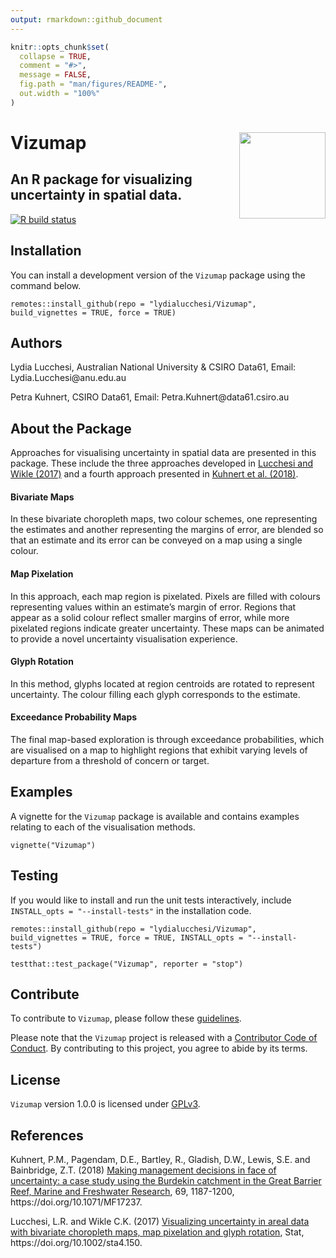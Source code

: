 ```yaml
---
output: rmarkdown::github_document
---
```


<!-- README.md is generated from README.Rmd. Please edit that file -->

```r
knitr::opts_chunk$set(
  collapse = TRUE,
  comment = "#>",
  message = FALSE,
  fig.path = "man/figures/README-",
  out.width = "100%"
)
```

# Vizumap <img src='man/figures/Vizumap_Hex.png' align="right" height="138.5" />
## An R package for visualizing uncertainty in spatial data. 

[![R build status](https://github.com/lydialucchesi/Vizumap/workflows/R-CMD-check/badge.svg)](https://github.com/lydialucchesi/Vizumap/actions)

## Installation

You can install a development version of the `Vizumap` package using the command below.

```
remotes::install_github(repo = "lydialucchesi/Vizumap", build_vignettes = TRUE, force = TRUE)
```

## Authors

Lydia Lucchesi, Australian National University & CSIRO Data61,  Email: Lydia.Lucchesi@anu.edu.au

Petra Kuhnert, CSIRO Data61, Email: Petra.Kuhnert@data61.csiro.au 

## About the Package

Approaches for visualising uncertainty in spatial data are presented in this package. These include the three approaches developed in [Lucchesi and Wikle (2017)](http://faculty.missouri.edu/~wiklec/LucchesiWikle2017Stat) and a fourth approach presented in [Kuhnert et al. (2018)](https://publications.csiro.au/publications/#publication/PIcsiro:EP168206).

#### Bivariate Maps

In these bivariate choropleth maps, two colour schemes, one representing the estimates and another representing the margins of error, are blended so that an estimate and its error can be conveyed on a map using a single colour. 

#### Map Pixelation

In this approach, each map region is pixelated. Pixels are filled with colours representing values within an estimate's margin of error. Regions that appear as a solid colour reflect smaller margins of error, while more pixelated regions indicate greater uncertainty. These maps can be animated to provide a novel uncertainty visualisation experience.

#### Glyph Rotation

In this method, glyphs located at region centroids are rotated to represent uncertainty. The colour filling each glyph corresponds to the estimate.

#### Exceedance Probability Maps

The final map-based exploration is through exceedance probabilities, which are visualised on a map to highlight regions that exhibit varying levels of departure from a threshold of concern or target. 

## Examples

A vignette for the `Vizumap` package is available and contains examples relating to each of the visualisation methods.

```
vignette("Vizumap")
```

## Testing

If you would like to install and run the unit tests interactively, include `INSTALL_opts = "--install-tests"` in the installation code.

```
remotes::install_github(repo = "lydialucchesi/Vizumap", build_vignettes = TRUE, force = TRUE, INSTALL_opts = "--install-tests")

testthat::test_package("Vizumap", reporter = "stop")
```

## Contribute

To contribute to `Vizumap`, please follow these [guidelines](CONTRIBUTING.md).

Please note that the `Vizumap` project is released with a [Contributor Code of Conduct](CONDUCT.md). By contributing to this project, you agree to abide by its terms.


## License

`Vizumap` version 1.0.0 is licensed under [GPLv3](LICENSE.md).

## References

Kuhnert, P.M., Pagendam, D.E., Bartley, R., Gladish, D.W., Lewis, S.E. and Bainbridge, Z.T. (2018) [Making management decisions in face of uncertainty: a case study using the Burdekin catchment in the Great Barrier Reef, Marine and Freshwater Research](https://publications.csiro.au/publications/#publication/PIcsiro:EP168206), 69, 1187-1200, https://doi.org/10.1071/MF17237.

Lucchesi, L.R. and Wikle C.K. (2017) [Visualizing uncertainty in areal data with bivariate choropleth maps, map pixelation and glyph rotation](http://faculty.missouri.edu/~wiklec/LucchesiWikle2017Stat), Stat, https://doi.org/10.1002/sta4.150.
